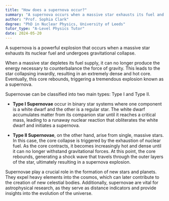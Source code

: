 ```yaml
---
title: "How does a supernova occur?"
summary: "A supernova occurs when a massive star exhausts its fuel and collapses, causing a massive explosion."
author: "Prof. Sophia Clark"
degree: "PhD in Nuclear Physics, University of Leeds"
tutor_type: "A-Level Physics Tutor"
date: 2024-05-20
---
```


A supernova is a powerful explosion that occurs when a massive star exhausts its nuclear fuel and undergoes gravitational collapse.

When a massive star depletes its fuel supply, it can no longer produce the energy necessary to counterbalance the force of gravity. This leads to the star collapsing inwardly, resulting in an extremely dense and hot core. Eventually, this core rebounds, triggering a tremendous explosion known as a supernova.

Supernovae can be classified into two main types: Type I and Type II. 

- **Type I Supernovae** occur in binary star systems where one component is a white dwarf and the other is a regular star. The white dwarf accumulates matter from its companion star until it reaches a critical mass, leading to a runaway nuclear reaction that obliterates the white dwarf and initiates a supernova.

- **Type II Supernovae**, on the other hand, arise from single, massive stars. In this case, the core collapse is triggered by the exhaustion of nuclear fuel. As the core contracts, it becomes increasingly hot and dense until it can no longer withstand gravitational forces. At this point, the core rebounds, generating a shock wave that travels through the outer layers of the star, ultimately resulting in a supernova explosion.

Supernovae play a crucial role in the formation of new stars and planets. They expel heavy elements into the cosmos, which can later contribute to the creation of new celestial bodies. Additionally, supernovae are vital for astrophysical research, as they serve as distance indicators and provide insights into the evolution of the universe.
    